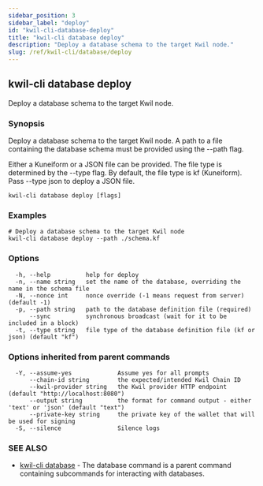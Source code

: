 ```yaml
---
sidebar_position: 3
sidebar_label: "deploy"
id: "kwil-cli-database-deploy"
title: "kwil-cli database deploy"
description: "Deploy a database schema to the target Kwil node."
slug: /ref/kwil-cli/database/deploy
---
```


## kwil-cli database deploy

Deploy a database schema to the target Kwil node.

### Synopsis

Deploy a database schema to the target Kwil node.
A path to a file containing the database schema must be provided using the --path flag.

Either a Kuneiform or a JSON file can be provided.  The file type is determined by the --type flag.
By default, the file type is kf (Kuneiform).  Pass --type json to deploy a JSON file.

```
kwil-cli database deploy [flags]
```

### Examples

```
# Deploy a database schema to the target Kwil node
kwil-cli database deploy --path ./schema.kf
```

### Options

```
  -h, --help          help for deploy
  -n, --name string   set the name of the database, overriding the name in the schema file
  -N, --nonce int     nonce override (-1 means request from server) (default -1)
  -p, --path string   path to the database definition file (required)
      --sync          synchronous broadcast (wait for it to be included in a block)
  -t, --type string   file type of the database definition file (kf or json) (default "kf")
```

### Options inherited from parent commands

```
  -Y, --assume-yes             Assume yes for all prompts
      --chain-id string        the expected/intended Kwil Chain ID
      --kwil-provider string   the Kwil provider HTTP endpoint (default "http://localhost:8080")
      --output string          the format for command output - either 'text' or 'json' (default "text")
      --private-key string     the private key of the wallet that will be used for signing
  -S, --silence                Silence logs
```

### SEE ALSO

* [kwil-cli database](/docs/ref/kwil-cli/database)	 - The database command is a parent command containing subcommands for interacting with databases.

